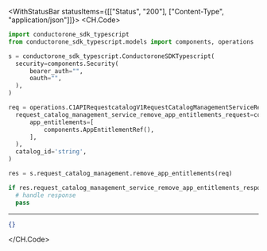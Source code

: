 

<WithStatusBar statusItems={[["Status", "200"], ["Content-Type", "application/json"]]}>
  <CH.Code>
  ```python RemoveAppEntitlements.py
  import conductorone_sdk_typescript
from conductorone_sdk_typescript.models import components, operations

s = conductorone_sdk_typescript.ConductoroneSDKTypescript(
    security=components.Security(
        bearer_auth="",
        oauth="",
    ),
)

req = operations.C1APIRequestcatalogV1RequestCatalogManagementServiceRemoveAppEntitlementsRequest(
    request_catalog_management_service_remove_app_entitlements_request=components.RequestCatalogManagementServiceRemoveAppEntitlementsRequest(
        app_entitlements=[
            components.AppEntitlementRef(),
        ],
    ),
    catalog_id='string',
)

res = s.request_catalog_management.remove_app_entitlements(req)

if res.request_catalog_management_service_remove_app_entitlements_response is not None:
    # handle response
    pass
  ```
  ---

  ```json Example Response
  {}
  ```
  </CH.Code>
</WithStatusBar>
